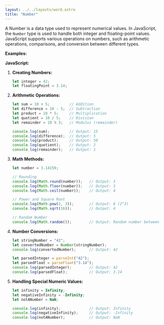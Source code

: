 ```yaml
---
layout: ../../layouts/word.astro
title: "Number"
---
```

A Number is a data type used to represent numerical values. In JavaScript, the `Number` type is used to handle both integer and floating-point values. JavaScript supports various operations on numbers, such as arithmetic operations, comparisons, and conversion between different types.

**Examples:**

**JavaScript:**

1. **Creating Numbers:**
   ```javascript
   let integer = 42;
   let floatingPoint = 3.14;
   ```

2. **Arithmetic Operations:**
   ```javascript
   let sum = 10 + 5;         // Addition
   let difference = 10 - 5;  // Subtraction
   let product = 10 * 5;     // Multiplication
   let quotient = 10 / 5;    // Division
   let remainder = 10 % 3;   // Modulus (remainder)
   
   console.log(sum);         // Output: 15
   console.log(difference);  // Output: 5
   console.log(product);     // Output: 50
   console.log(quotient);    // Output: 2
   console.log(remainder);   // Output: 1
   ```

3. **Math Methods:**
   ```javascript
   let number = 3.14159;

   // Rounding
   console.log(Math.round(number));   // Output: 3
   console.log(Math.floor(number));   // Output: 3
   console.log(Math.ceil(number));    // Output: 4

   // Power and Square Root
   console.log(Math.pow(2, 3));       // Output: 8 (2^3)
   console.log(Math.sqrt(16));        // Output: 4

   // Random Number
   console.log(Math.random());        // Output: Random number between 0 and 1
   ```

4. **Number Conversions:**
   ```javascript
   let stringNumber = "42";
   let convertedNumber = Number(stringNumber);
   console.log(convertedNumber);      // Output: 42

   let parsedInteger = parseInt("42");
   let parsedFloat = parseFloat("3.14");
   console.log(parsedInteger);        // Output: 42
   console.log(parsedFloat);          // Output: 3.14
   ```

5. **Handling Special Numeric Values:**
   ```javascript
   let infinity = Infinity;
   let negativeInfinity = -Infinity;
   let notANumber = NaN;

   console.log(infinity);             // Output: Infinity
   console.log(negativeInfinity);     // Output: -Infinity
   console.log(notANumber);           // Output: NaN
   ```